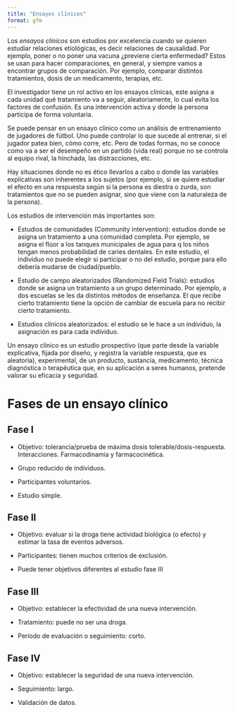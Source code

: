 ---
title: "Ensayos clínicos"
format: gfm
---

Los *ensayos clínicos* son estudios por excelencia cuando se quieren estudiar relaciones etiológicas, es decir relaciones de causalidad. Por ejemplo, poner o no poner una vacuna ¿previene cierta enfermedad? Estos se usan para hacer comparaciones, en general, y siempre vamos a encontrar grupos de comparación. Por ejemplo, comparar distintos tratamientos, dosis de un medicamento, terapias, etc.  

El investigador tiene un rol activo en los ensayos clínicas, este asigna a cada unidad qué tratamiento va a seguir, aleatoriamente, lo cual evita los factores de confusión. Es una intervención activa y donde la persona participa de forma voluntaria.  

Se puede pensar en un ensayo clínico como un análisis de entrenamiento de jugadores de fútbol. Uno puede controlar lo que sucede al entrenar, si el jugador patea bien, cómo corre, etc. Pero de todas formas, no se conoce como va a ser el desempeño en un partido (vida real) porque no se controla al equipo rival, la hinchada, las distracciones, etc.

Hay situaciones donde no es ético llevarlos a cabo o donde las variables explicativas son inherentes a los sujetos (por ejemplo, si se quiere estudiar el efecto en una respuesta según si la persona es diestra o zurda, son tratamientos que no se pueden asignar, sino que viene con la naturaleza de la persona).

Los estudios de intervención más importantes son:

-	Estudios de comunidades (Community intervention): estudios donde se asigna un tratamiento a una comunidad completa. Por ejemplo, se asigna el flúor a los tanques municipales de agua para q los niños tengan menos probabilidad de caries dentales. En este estudio, el individuo no puede elegir si participar o no del estudio, porque para ello debería mudarse de ciudad/pueblo.

-	Estudio de campo aleatorizados (Randomized Field Trials): estudios donde se asigna un tratamiento a un grupo determinado. Por ejemplo, a dos escuelas se les da distintos métodos de enseñanza. El que recibe cierto tratamiento tiene la opción de cambiar de escuela para no recibir cierto tratamiento.

-	Estudios clínicos aleatorizados: el estudio se le hace a un individuo, la asignación es para cada individuo.

Un ensayo clínico es un estudio prospectivo (que parte desde la variable explicativa, fijada por diseño, y registra la variable respuesta, que es aleatoria), experimental, de un producto, sustancia, medicamento, técnica diagnóstica o terapéutica que, en su aplicación a seres humanos, pretende valorar su eficacia y seguridad.

# Fases de un ensayo clínico

## Fase I

-	Objetivo: tolerancia/prueba de máxima dosis tolerable/dosis-respuesta. Interacciones. Farmacodinamia y farmacocinética.

-	Grupo reducido de individuos.

-	Participantes voluntarios.

-	Estudio simple.

## Fase II

-	Objetivo: evaluar si la droga tiene actividad biológica (o efecto) y estimar la tasa de eventos adversos.

-	Participantes: tienen muchos criterios de exclusión.

-	Puede tener objetivos diferentes al estudio fase III

## Fase III

-	Objetivo: establecer la efectividad de una nueva intervención.

-	Tratamiento: puede no ser una droga.

-	Período de evaluación o seguimiento: corto.

## Fase IV

-	Objetivo: establecer la seguridad de una nueva intervención.

-	Seguimiento: largo.

- Validación de datos.

